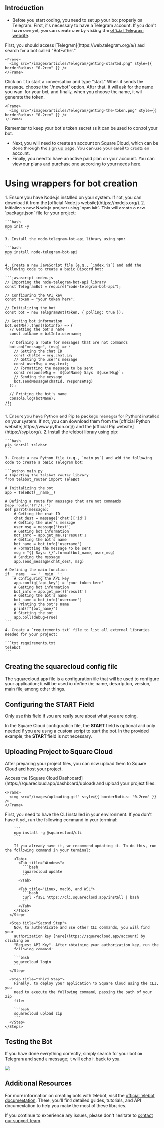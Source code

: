 ## Introduction

* Before you start coding, you need to set up your bot properly on Telegram. First, it's necessary to have a Telegram account. If you don't have one yet, you can create one by visiting the [official Telegram website](https://telegram.org/).

<AccordionGroup>
  <Accordion title="Getting Started" icon="rocket" iconType="solid">
    First, you should access [Telegram](https://web.telegram.org/a/) and search for a bot called "BotFather."

    <Frame>
      <img src="/images/articles/telegram/getting-started.png" style={{ borderRadius: "0.2rem" }} />
    </Frame>
  </Accordion>

  <Accordion title="Getting the Token" icon="key" iconType="solid">
    Click on it to start a conversation and type "start." When it sends the message, choose the "/newbot" option. After that, it will ask for the name you want for your bot, and finally, when you choose the name, it will generate the token.

    <Frame>
      <img src="/images/articles/telegram/getting-the-token.png" style={{ borderRadius: "0.2rem" }} />
    </Frame>
  </Accordion>
</AccordionGroup>

<Warning>Remember to keep your bot's token secret as it can be used to control your bot.</Warning>

* Next, you will need to create an account on Square Cloud, which can be done through the [sign up page](https://squarecloud.app/signup). You can use your email to create an account.
* Finally, you need to have an active paid plan on your account. You can view our plans and purchase one according to your needs [here](https://squarecloud.app/plans).

# Using wrappers for bot creation

<Tabs>
  <Tab title="node-telegram-bot-api">
    1. Ensure you have Node.js installed on your system. If not, you can download it from the [official Node.js website](https://nodejs.org/).
    2. Initialize a new Node.js project using `npm init`. This will create a new `package.json` file for your project:

    ```bash
    npm init -y
    ```

    3. Install the node-telegram-bot-api library using npm:

    ```bash
    npm install node-telegram-bot-api
    ```

    4. Create a new JavaScript file (e.g., `index.js`) and add the following code to create a basic Discord bot:

    ```javascript index.js
    // Importing the node-telegram-bot-api library
    const TelegramBot = require("node-telegram-bot-api");

    // Configuring the API key
    const token = "your token here";

    // Initializing the bot
    const bot = new TelegramBot(token, { polling: true });

    // Getting bot information
    bot.getMe().then((botInfo) => {
      // Getting the bot's name
      const botName = botInfo.username;

      // Defining a route for messages that are not commands
      bot.on("message", (msg) => {
        // Getting the chat ID
        const chatId = msg.chat.id;
        // Getting the user's message
        const userMsg = msg.text;
        // Formatting the message to be sent
        const responseMsg = `${botName} Says: ${userMsg}`;
        // Sending the message
        bot.sendMessage(chatId, responseMsg);
      });

      // Printing the bot's name
      console.log(botName);
    });
    ```
  </Tab>

  <Tab title="telebot">
    1. Ensure you have Python and Pip (a package manager for Python) installed on your system. If not, you can download them from the [official Python website](https://www.python.org/) and the [official Pip website](https://pypi.org/).
    2. Install the telebot library using pip:

    ```bash
    pip install telebot
    ```

    3. Create a new Python file (e.g., `main.py`) and add the following code to create a basic Telegram bot:

    ```python main.py
    # Importing the telebot_router library
    from telebot_router import TeleBot

    # Initializing the bot
    app = TeleBot(__name__)

    # Defining a route for messages that are not commands
    @app.route('(?!/).+')
    def parrot(message):
        # Getting the chat ID
        chat_dest = message['chat']['id']
        # Getting the user's message
        user_msg = message['text']
        # Getting bot information
        bot_info = app.get_me()['result']
        # Getting the bot's name
        bot_name = bot_info['username']
        # Formatting the message to be sent
        msg = "{} Says: {}".format(bot_name, user_msg)
        # Sending the message
        app.send_message(chat_dest, msg)
        
    # Defining the main function
    if __name__ == '__main__':
        # Configuring the API key
        app.config['api_key'] = 'your token here'
        # Getting bot information
        bot_info = app.get_me()['result']
        # Getting the bot's name
        bot_name = bot_info['username']
        # Printing the bot's name
        print(f"{bot_name}") 
        # Starting the bot
        app.poll(debug=True)
    ```

    4. Create a `requirements.txt` file to list all external libraries needed for your project:

    ```txt requirements.txt
    telebot
    ```
  </Tab>
</Tabs>

## Creating the squarecloud config file

<Card title="Learn about: how to make the configuration file for Square Cloud." icon="link" href="https://docs.squarecloud.app/getting-started/config-file">
  The squarecloud.app file is a configuration file that will be used to configure your application; it will be used to define the name, description, version, main file, among other things.
</Card>

## Configuring the START Field

<Warning>Only use this field if you are really sure about what you are doing.</Warning>

In the Square Cloud configuration file, the **START** field is optional and only needed if you are using a custom script to start the bot. In the provided example, the **START** field is not necessary.

## Uploading Project to Square Cloud

After preparing your project files, you can now upload them to Square Cloud and host your project.

<Tabs>
  <Tab title="Dashboard Upload">
    Access the [Square Cloud
    Dashboard](https://squarecloud.app/dashboard/upload) and upload your project
    files.

    <Frame>
      <img src="/images/uploading.gif" style={{ borderRadius: "0.2rem" }} />
    </Frame>
  </Tab>

  <Tab title="CLI Upload">
    <Steps>
      <Step title="First Step">
        First, you need to have the CLI installed in your environment. If you
        don't have it yet, run the following command in your terminal:

        ```
        npm install -g @squarecloud/cli
        ```

        If you already have it, we recommend updating it. To do this, run the following command in your terminal:

        <Tabs>
          <Tab title="Windows">
            ```bash
            squarecloud update
            ```
          </Tab>

          <Tab title="Linux, macOS, and WSL">
            ```bash
            curl -fsSL https://cli.squarecloud.app/install | bash
            ```
          </Tab>
        </Tabs>
      </Step>

      <Step title="Second Step">
        Now, to authenticate and use other CLI commands, you will find your
        authorization key [here](https://squarecloud.app/account) by clicking on
        "Request API Key". After obtaining your authorization key, run the
        following command:

        ```bash
        squarecloud login
        ```
      </Step>

      <Step title="Third Step">
        Finally, to deploy your application to Square Cloud using the CLI, you
        need to execute the following command, passing the path of your zip
        file:

        ```bash
        squarecloud upload zip
        ```
      </Step>
    </Steps>
  </Tab>
</Tabs>

## Testing the Bot

If you have done everything correctly, simply search for your bot on Telegram and send a message; it will echo it back to you.

<Frame>
  <img src="/images/articles/telegram/testing-bot.png" style={{ borderRadius: "0.2rem" }} />
</Frame>

## Additional Resources

For more information on creating bots with telebot, visit the [official telebot documentation](https://pypi.org/project/telebot/). There, you'll find detailed guides, tutorials, and API documentation to help you make the most of these libraries.

If you continue to experience any issues, please don't hesitate to [contact our support team](/company/support).
